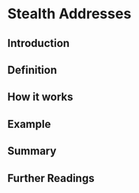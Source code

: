 # Stealth Addresses

## Introduction

## Definition

## How it works

## Example

## Summary

## Further Readings
